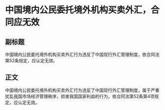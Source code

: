 # 中国境内公民委托境外机构买卖外汇，合同应无效
## 副标题
中国境内公民委托境外机构买卖外汇行为违反了中国现行外汇管理制度，依合同法第52条规定，应认定无效。
## 正文
中国境内公民委托境外机构买卖外汇行为违反了中国现行外汇管理制度，属于严重扰乱我国市场经济管理秩序，损害我国国家利益的行为，依合同法第52条第4项规定，应认定无效。